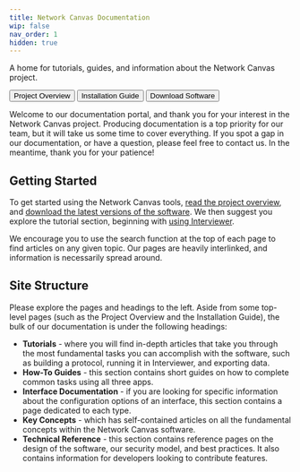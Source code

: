 ```yaml
---
title: Network Canvas Documentation
wip: false
nav_order: 1
hidden: true
---
```


A home for tutorials, guides, and information about the Network Canvas project.

<Button href="/en/desktop/getting-started/project-overview">
  Project Overview
</Button>
<Button href="/en/desktop/getting-started/installation-guide">
  Installation Guide
</Button>
<Button href="https://networkcanvas.com/download">
  Download Software
</Button>

Welcome to our documentation portal, and thank you for your interest in the Network Canvas project. Producing documentation is a top priority for our team, but it will take us some time to cover everything. If you spot a gap in our documentation, or have a question, please feel free to contact us. In the meantime, thank you for your patience!

## Getting Started

To get started using the Network Canvas tools, [read the project overview](/en/desktop/getting-started/project-overview), and [download the latest versions of the software](https://networkcanvas.com/download.html). We then suggest you explore the tutorial section, beginning with [using Interviewer](/en/desktop/tutorials/using-interviewer).

We encourage you to use the search function at the top of each page to find articles on any given topic. Our pages are heavily interlinked, and information is necessarily spread around.

## Site Structure

Please explore the pages and headings to the left. Aside from some top-level pages (such as the Project Overview and the Installation Guide), the bulk of our documentation is under the following headings:

- **Tutorials** - where you will find in-depth articles that take you through the most fundamental tasks you can accomplish with the software, such as building a protocol, running it in Interviewer, and exporting data.
- **How-To Guides** - this section contains short guides on how to complete common tasks using all three apps.
- **Interface Documentation** - if you are looking for specific information about the configuration options of an interface, this section contains a page dedicated to each type.
- **Key Concepts** - which has self-contained articles on all the fundamental concepts within the Network Canvas software.
- **Technical Reference** - this section contains reference pages on the design of the software, our security model, and best practices. It also contains information for developers looking to contribute features.
